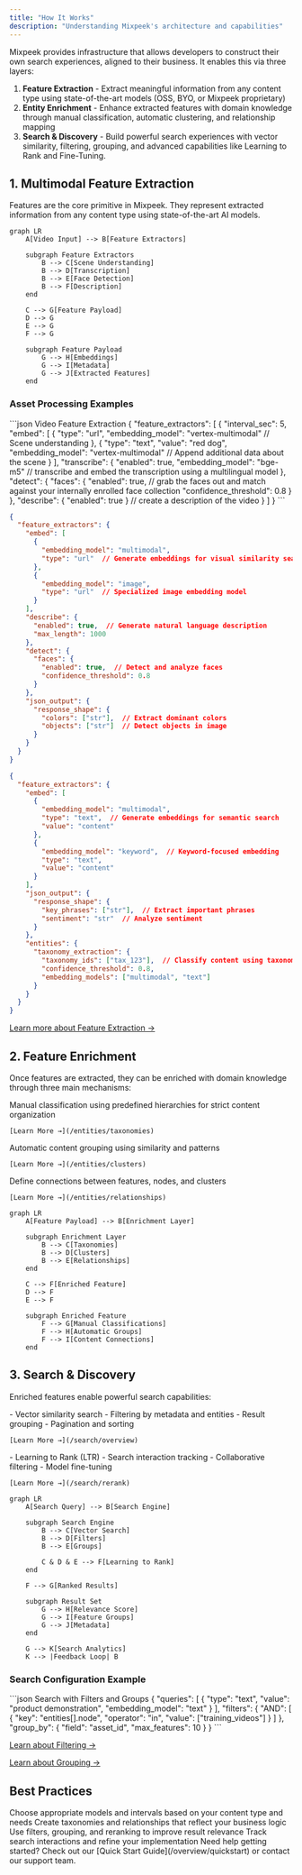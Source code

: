 ```yaml
---
title: "How It Works"
description: "Understanding Mixpeek's architecture and capabilities"
---
```


Mixpeek provides infrastructure that allows developers to construct their own search experiences, aligned to their business. It enables this via three layers:

1. **Feature Extraction** - Extract meaningful information from any content type using state-of-the-art models (OSS, BYO, or Mixpeek proprietary)
2. **Entity Enrichment** - Enhance extracted features with domain knowledge through manual classification, automatic clustering, and relationship mapping
3. **Search & Discovery** - Build powerful search experiences with vector similarity, filtering, grouping, and advanced capabilities like Learning to Rank and Fine-Tuning. 

## 1. Multimodal Feature Extraction

Features are the core primitive in Mixpeek. They represent extracted information from any content type using state-of-the-art AI models.

```mermaid
graph LR
    A[Video Input] --> B[Feature Extractors]
    
    subgraph Feature Extractors
        B --> C[Scene Understanding]
        B --> D[Transcription]
        B --> E[Face Detection]
        B --> F[Description]
    end
    
    C --> G[Feature Payload]
    D --> G
    E --> G
    F --> G
    
    subgraph Feature Payload
        G --> H[Embeddings]
        G --> I[Metadata]
        G --> J[Extracted Features]
    end
```

### Asset Processing Examples

<CodeGroup>
```json Video Feature Extraction
{
  "feature_extractors": [
    {
      "interval_sec": 5,
      "embed": [
        {
          "type": "url",
          "embedding_model": "vertex-multimodal"  // Scene understanding
        },
        {
          "type": "text",
          "value": "red dog",
          "embedding_model": "vertex-multimodal"  // Append additional data about the scene
        }
      ],
      "transcribe": { 
        "enabled": true,
        "embedding_model": "bge-m5" // transcribe and embed the transcription using a multilingual model
      },
      "detect": {
        "faces": {
          "enabled": true, // grab the faces out and match against your internally enrolled face collection
          "confidence_threshold": 0.8
        }
      },
      "describe": { "enabled": true } // create a description of the video
    }
  ]
}
```

```json Image Feature Extraction
{
  "feature_extractors": {
    "embed": [
      {
        "embedding_model": "multimodal",
        "type": "url"  // Generate embeddings for visual similarity search
      },
      {
        "embedding_model": "image",
        "type": "url"  // Specialized image embedding model
      }
    ],
    "describe": {
      "enabled": true,  // Generate natural language description
      "max_length": 1000
    },
    "detect": {
      "faces": {
        "enabled": true,  // Detect and analyze faces
        "confidence_threshold": 0.8
      }
    },
    "json_output": {
      "response_shape": {
        "colors": ["str"],  // Extract dominant colors
        "objects": ["str"]  // Detect objects in image
      }
    }
  }
}
```

```json Text Feature Extraction
{
  "feature_extractors": {
    "embed": [
      {
        "embedding_model": "multimodal",
        "type": "text",  // Generate embeddings for semantic search
        "value": "content"
      },
      {
        "embedding_model": "keyword",  // Keyword-focused embedding
        "type": "text",
        "value": "content"
      }
    ],
    "json_output": {
      "response_shape": {
        "key_phrases": ["str"],  // Extract important phrases
        "sentiment": "str"  // Analyze sentiment
      }
    },
    "entities": {
      "taxonomy_extraction": {
        "taxonomy_ids": ["tax_123"],  // Classify content using taxonomies
        "confidence_threshold": 0.8,
        "embedding_models": ["multimodal", "text"]
      }
    }
  }
}
```
</CodeGroup>

[Learn more about Feature Extraction →](/ingestion/extractors)

## 2. Feature Enrichment

Once features are extracted, they can be enriched with domain knowledge through three main mechanisms:

<CardGroup cols={3}>
  <Card title="Taxonomies" icon="sitemap">
    Manual classification using predefined hierarchies for strict content organization
    
    [Learn More →](/entities/taxonomies)
  </Card>
  
  <Card title="Clusters" icon="object-group">
    Automatic content grouping using similarity and patterns
    
    [Learn More →](/entities/clusters)
  </Card>
  
  <Card title="Relationships" icon="diagram-project">
    Define connections between features, nodes, and clusters
    
    [Learn More →](/entities/relationships)
  </Card>
</CardGroup>

```mermaid
graph LR
    A[Feature Payload] --> B[Enrichment Layer]
    
    subgraph Enrichment Layer
        B --> C[Taxonomies]
        B --> D[Clusters]
        B --> E[Relationships]
    end
    
    C --> F[Enriched Feature]
    D --> F
    E --> F
    
    subgraph Enriched Feature
        F --> G[Manual Classifications]
        F --> H[Automatic Groups]
        F --> I[Content Connections]
    end
```

## 3. Search & Discovery

Enriched features enable powerful search capabilities:

<AccordionGroup>
  <Accordion title="Core Search Features">
    - Vector similarity search
    - Filtering by metadata and entities
    - Result grouping
    - Pagination and sorting
    
    [Learn More →](/search/overview)
  </Accordion>

  <Accordion title="Advanced Capabilities">
    - Learning to Rank (LTR)
    - Search interaction tracking
    - Collaborative filtering
    - Model fine-tuning
    
    [Learn More →](/search/rerank)
  </Accordion>
</AccordionGroup>


```mermaid
graph LR
    A[Search Query] --> B[Search Engine]
    
    subgraph Search Engine
        B --> C[Vector Search]
        B --> D[Filters]
        B --> E[Groups]
        
        C & D & E --> F[Learning to Rank]
    end
    
    F --> G[Ranked Results]
    
    subgraph Result Set
        G --> H[Relevance Score]
        G --> I[Feature Groups]
        G --> J[Metadata]
    end
    
    G --> K[Search Analytics]
    K --> |Feedback Loop| B
```

### Search Configuration Example

<CodeGroup>
```json Search with Filters and Groups
{
  "queries": [
    {
      "type": "text",
      "value": "product demonstration",
      "embedding_model": "text"
    }
  ],
  "filters": {
    "AND": [
      {
        "key": "entities[].node",
        "operator": "in",
        "value": ["training_videos"]
      }
    ]
  },
  "group_by": {
    "field": "asset_id",
    "max_features": 10
  }
}
```
</CodeGroup>


[Learn about Filtering →](/search/filters)

[Learn about Grouping →](/search/group)

## Best Practices

<Steps>
  <Step title="Plan Your Feature Extraction">
    Choose appropriate models and intervals based on your content type and needs
  </Step>
  <Step title="Design Your Domain Model">
    Create taxonomies and relationships that reflect your business logic
  </Step>
  <Step title="Optimize Search">
    Use filters, grouping, and reranking to improve result relevance
  </Step>
  <Step title="Monitor & Iterate">
    Track search interactions and refine your implementation
  </Step>
</Steps>

<Note>
  Need help getting started? Check out our [Quick Start Guide](/overview/quickstart) or contact our support team.
</Note>
